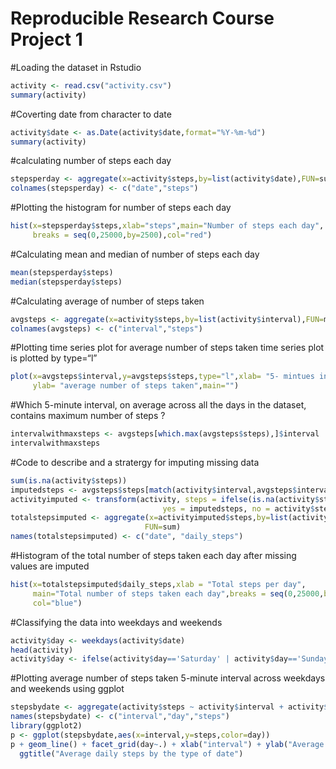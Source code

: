 Reproducible Research Course Project 1
======================================

#Loading the dataset in Rstudio
```{r,echo=TRUE}
activity <- read.csv("activity.csv")
summary(activity)
```
#Coverting date from character to date
```{r,echo=TRUE}
activity$date <- as.Date(activity$date,format="%Y-%m-%d")
summary(activity)
```

#calculating number of steps each day
```{r,echo=TRUE}
stepsperday <- aggregate(x=activity$steps,by=list(activity$date),FUN=sum,na.rm=TRUE)
colnames(stepsperday) <- c("date","steps")
```
#Plotting the histogram for number of steps each day 
```{r,echo=TRUE}
hist(x=stepsperday$steps,xlab="steps",main="Number of steps each day",
     breaks = seq(0,25000,by=2500),col="red")
```
#Calculating mean and median of number of steps each day
```{r,echo=TRUE}
mean(stepsperday$steps)
median(stepsperday$steps)
```
#Calculating average of number of steps taken
```{r,echo=TRUE}
avgsteps <- aggregate(x=activity$steps,by=list(activity$interval),FUN=mean,na.rm=TRUE)
colnames(avgsteps) <- c("interval","steps")
```
#Plotting time series plot for average number of steps taken 
time series plot is plotted by type="l"
```{r,echo=TRUE}
plot(x=avgsteps$interval,y=avgsteps$steps,type="l",xlab= "5- mintues interval",
     ylab= "average number of steps taken",main="")
```

#Which 5-minute interval, on average across all the days in the dataset, contains maximum number of steps ?
```{r,echo=TRUE}
intervalwithmaxsteps <- avgsteps[which.max(avgsteps$steps),]$interval
intervalwithmaxsteps
```
#Code to describe and a stratergy for imputing missing data
```{r,echo=TRUE}
sum(is.na(activity$steps))
imputedsteps <- avgsteps$steps[match(activity$interval,avgsteps$interval)]
activityimputed <- transform(activity, steps = ifelse(is.na(activity$steps),
                                  yes = imputedsteps, no = activity$steps))
totalstepsimputed <- aggregate(x=activityimputed$steps,by=list(activityimputed$date),
                              FUN=sum)
names(totalstepsimputed) <- c("date", "daily_steps")
```
#Histogram of the total number of steps taken each day after missing values are imputed
```{r,echo=TRUE}
hist(x=totalstepsimputed$daily_steps,xlab = "Total steps per day",
     main="Total number of steps taken each day",breaks = seq(0,25000,by=2500),
     col="blue")
```

#Classifying the data into weekdays and weekends
```{r,echo=TRUE}
activity$day <- weekdays(activity$date)
head(activity)
activity$day <- ifelse(activity$day=='Saturday' | activity$day=='Sunday', 'weekend','weekday')
```
#Plotting average number of steps taken 5-minute interval across weekdays and weekends using ggplot
```{r,echo=TRUE}
stepsbydate <- aggregate(activity$steps ~ activity$interval + activity$day,FUN = mean,na.rm=TRUE)
names(stepsbydate) <- c("interval","day","steps") 
library(ggplot2)
p <- ggplot(stepsbydate,aes(x=interval,y=steps,color=day))
p + geom_line() + facet_grid(day~.) + xlab("interval") + ylab("Average number of steps") +
  ggtitle("Average daily steps by the type of date")
```